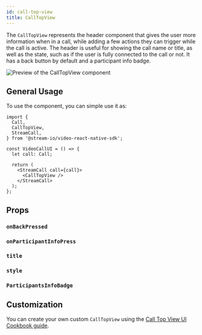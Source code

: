 ```yaml
---
id: call-top-view
title: CallTopView
---
```



The `CallTopView` represents the header component that gives the user more information when in a call, while adding a few actions they can trigger while the call is active. The header is useful for showing the call name or title, as well as the state, such as if the user is fully connected to the call or not.
It has a back button by default and a participant info badge.

![Preview of the CallTopView component](../../assets/04-ui-components/call/call-top-view/call-top-view.png)

## General Usage

To use the component, you can simple use it as:

```tsx {12}
import {
  Call,
  CallTopView,
  StreamCall,
} from '@stream-io/video-react-native-sdk';

const VideoCallUI = () => {
  let call: Call;

  return (
    <StreamCall call={call}>
      <CallTopView />
    </StreamCall>
  );
};
```

## Props

### `onBackPressed`

<OnBackPressed />

### `onParticipantInfoPress`

<OnParticipantInfoPress />

### `title`

<CallTopViewTitle />

### `style`

<CallTopViewStyle />

### `ParticipantsInfoBadge`

<ParticipantsInfoBadge />

## Customization

You can create your own custom `CallTopView` using the [Call Top View UI Cookbook guide](../../../ui-cookbook/replacing-call-top-view/).
